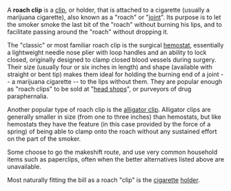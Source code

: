 A '''roach clip''' is a [[clip]], or holder, that is attached to a cigarette (usually a marijuana cigarette), also known as a  "roach" or "[[joint]]". Its purpose is to let the smoker smoke the last bit of the "roach" without burning his lips, and to facilitate passing around the "roach" without dropping it.

The "classic" or most familiar roach clip is the surgical [[hemostat]], essentially a lightweight needle nose plier with loop handles  and an ability to lock closed, originally designed to clamp closed blood vessels during surgery. Their size (usually four or six inches in length) and shape (available with straight or bent tip) makes them ideal for holding the burning end of a joint -- a marijuana cigarette -- to the lips without them. They are popular enough as "roach clips" to be sold at "[[head shop]]s", or purveyors of drug paraphernalia.

Another popular type of roach clip is the [[alligator clip]]. Alligator clips are generally smaller in size (from one to three inches) than hemostats, but like hemostats they have the feature (in this case provided by the force of a spring) of being able to clamp onto the roach without any sustained effort on the part of the smoker.

Some choose to go the makeshift route, and use very common household items such as paperclips, often when the better alternatives listed above are unavailable.

Most naturally fitting the bill as a roach "clip" is the [[cigarette]] [[cigarette holder|holder]].